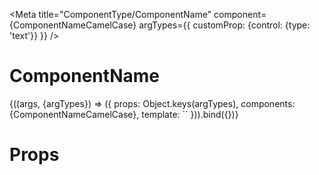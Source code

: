 
<Meta
  title="ComponentType/ComponentName"
  component={ComponentNameCamelCase}
  argTypes={{
    customProp: {control: {type: 'text'}}
  }}
/>

# ComponentName

<Canvas>
  <Story
    name="Common"
    args={{
      customProp: 'customProp'
    }}
  >
    {((args, {argTypes}) => ({
      props: Object.keys(argTypes),
      components: {ComponentNameCamelCase},
      template: `<ComponentNameCamelCase customProp="customProp"/>`
    })).bind({})}
  </Story>
</Canvas>

<ArgsTable story='Common' />

# Props

<Props of={ComponentNameCamelCase} />
